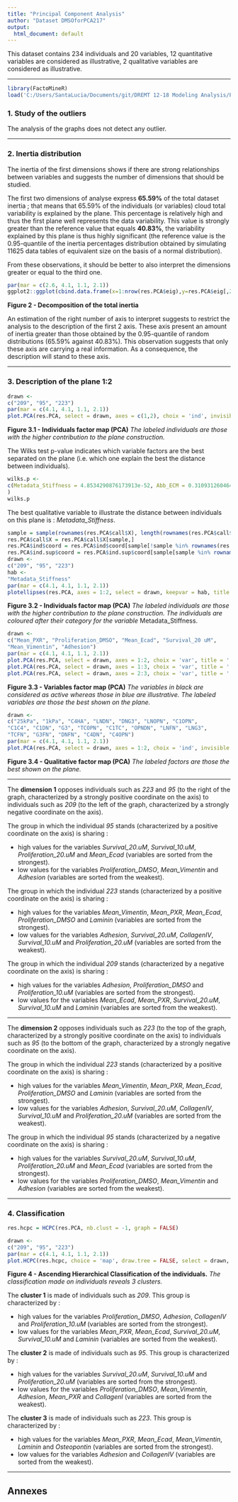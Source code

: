 ```yaml
---
title: "Principal Component Analysis"
author: "Dataset DMSOforPCA217"
output:
  html_document: default
---
```

This dataset contains 234 individuals and 20 variables, 12 quantitative variables are considered as illustrative, 2 qualitative variables are considered as illustrative.

- - -

```r
library(FactoMineR)
load('C:/Users/SantaLucia/Documents/git/DREMT 12-18 Modeling Analysis/PCA2-17/Workspace.RData')
```
### 1. Study of the outliers
The analysis of the graphs does not detect any outlier.

- - -

### 2. Inertia distribution
The inertia of the first dimensions shows if there are strong relationships between variables and suggests the number of dimensions that should be studied.

The first two dimensions of analyse express **65.59%** of the total dataset inertia ; that means that 65.59% of the individuals (or variables) cloud total variability is explained by the plane.
This percentage is relatively high and thus the first plane well represents the data variability.
This value is strongly greater than the reference value that equals **40.83%**, the variability explained by this plane is thus highly significant
(the reference value is the 0.95-quantile of the inertia percentages distribution obtained by simulating 11625 data tables of equivalent size on the basis of a normal distribution).

From these observations, it should be better to also interpret the dimensions greater or equal to the third one.

```r
par(mar = c(2.6, 4.1, 1.1, 2.1))
ggplot2::ggplot(cbind.data.frame(x=1:nrow(res.PCA$eig),y=res.PCA$eig[,2])) + ggplot2::aes(x=x, y=y)+ ggplot2::geom_col(fill="blue") + ggplot2::xlab("Dimension") + ggplot2::ylab("Percentage of variance") + ggplot2::ggtitle("Decomposition of the total inertia") + ggplot2::theme_light() + ggplot2::theme(plot.title = ggplot2::element_text(hjust =0.5)) + ggplot2::scale_x_continuous(breaks=1:nrow(res.PCA$eig))
```

**Figure 2 - Decomposition of the total inertia**

An estimation of the right number of axis to interpret suggests to restrict the analysis to the description of the first 2 axis.
These axis present an amount of inertia greater than those obtained by the 0.95-quantile of random distributions (65.59% against 40.83%).
This observation suggests that only these axis are carrying a real information.
As a consequence, the description will stand to these axis.

- - -

### 3. Description of the plane 1:2

```r
drawn <-
c("209", "95", "223")
par(mar = c(4.1, 4.1, 1.1, 2.1))
plot.PCA(res.PCA, select = drawn, axes = c(1,2), choix = 'ind', invisible = 'quali', title = '', cex = cex)
```

**Figure 3.1 - Individuals factor map (PCA)**
*The labeled individuals are those with the higher contribution to the plane construction.*

The Wilks test p-value indicates which variable factors are the best separated on the plane (i.e. which one explain the best the distance between individuals).
```r
wilks.p <-
c(Metadata_Stiffness = 4.8534290876173913e-52, Abb_ECM = 0.31093126046432795
)
wilks.p
```
The best qualitative variable to illustrate the distance between individuals on this plane is : *Metadata_Stiffness*.

```r
sample = sample(rownames(res.PCA$call$X), length(rownames(res.PCA$call$X)))
res.PCA$call$X = res.PCA$call$X[sample,]
res.PCA$ind$coord = res.PCA$ind$coord[sample[!sample %in% rownames(res.PCA$ind.sup$coord)],]
res.PCA$ind.sup$coord = res.PCA$ind.sup$coord[sample[sample %in% rownames(res.PCA$ind.sup$coord)],,drop=FALSE]
drawn <-
c("209", "95", "223")
hab <-
"Metadata_Stiffness"
par(mar = c(4.1, 4.1, 1.1, 2.1))
plotellipses(res.PCA, axes = 1:2, select = drawn, keepvar = hab, title = '', cex = cex)
```

**Figure 3.2 - Individuals factor map (PCA)**
*The labeled individuals are those with the higher contribution to the plane construction.*
*The individuals are coloured after their category for the variable* Metadata_Stiffness.

```r
drawn <-
c("Mean_PXR", "Proliferation_DMSO", "Mean_Ecad", "Survival_20 uM", 
"Mean_Vimentin", "Adhesion")
par(mar = c(4.1, 4.1, 1.1, 2.1))
plot.PCA(res.PCA, select = drawn, axes = 1:2, choix = 'var', title = '', cex = cex)
plot.PCA(res.PCA, select = drawn, axes = 1:3, choix = 'var', title = '', cex = cex)
plot.PCA(res.PCA, select = drawn, axes = 2:3, choix = 'var', title = '', cex = cex)
```

**Figure 3.3 - Variables factor map (PCA)**
*The variables in black are considered as active whereas those in blue are illustrative.*
*The labeled variables are those the best shown on the plane.*

```r
drawn <-
c("25kPa", "1kPa", "C4HA", "LNDN", "DNG3", "LNOPN", "C1OPN", 
"C1C4", "C1DN", "G3", "TCOPN", "C1TC", "OPNDN", "LNFN", "LNG3", 
"TCFN", "G3FN", "DNFN", "C4DN", "C4OPN")
par(mar = c(4.1, 4.1, 1.1, 2.1))
plot.PCA(res.PCA, select = drawn, axes = 1:2, choix = 'ind', invisible = c('ind', 'ind.sup'), title = '', cex = cex)
```

**Figure 3.4 - Qualitative factor map (PCA)**
*The labeled factors are those the best shown on the plane.*

* * *

The **dimension 1** opposes individuals such as *223* and *95* (to the right of the graph, characterized by a strongly positive coordinate on the axis)
to individuals such as *209* (to the left of the graph, characterized by a strongly negative coordinate on the axis).

The group in which the individual *95* stands (characterized by a positive coordinate on the axis) is sharing :

- high values for the variables *Survival_20.uM*, *Survival_10.uM*, *Proliferation_20.uM* and *Mean_Ecad* (variables are sorted from the strongest).
- low values for the variables *Proliferation_DMSO*, *Mean_Vimentin* and *Adhesion* (variables are sorted from the weakest).

The group in which the individual *223* stands (characterized by a positive coordinate on the axis) is sharing :

- high values for the variables *Mean_Vimentin*, *Mean_PXR*, *Mean_Ecad*, *Proliferation_DMSO* and *Laminin* (variables are sorted from the strongest).
- low values for the variables *Adhesion*, *Survival_20.uM*, *CollagenIV*, *Survival_10.uM* and *Proliferation_20.uM* (variables are sorted from the weakest).

The group in which the individual *209* stands (characterized by a negative coordinate on the axis) is sharing :

- high values for the variables *Adhesion*, *Proliferation_DMSO* and *Proliferation_10.uM* (variables are sorted from the strongest).
- low values for the variables *Mean_Ecad*, *Mean_PXR*, *Survival_20.uM*, *Survival_10.uM* and *Laminin* (variables are sorted from the weakest).


* * *

The **dimension 2** opposes individuals such as *223* (to the top of the graph, characterized by a strongly positive coordinate on the axis)
to individuals such as *95* (to the bottom of the graph, characterized by a strongly negative coordinate on the axis).

The group in which the individual *223* stands (characterized by a positive coordinate on the axis) is sharing :

- high values for the variables *Mean_Vimentin*, *Mean_PXR*, *Mean_Ecad*, *Proliferation_DMSO* and *Laminin* (variables are sorted from the strongest).
- low values for the variables *Adhesion*, *Survival_20.uM*, *CollagenIV*, *Survival_10.uM* and *Proliferation_20.uM* (variables are sorted from the weakest).

The group in which the individual *95* stands (characterized by a negative coordinate on the axis) is sharing :

- high values for the variables *Survival_20.uM*, *Survival_10.uM*, *Proliferation_20.uM* and *Mean_Ecad* (variables are sorted from the strongest).
- low values for the variables *Proliferation_DMSO*, *Mean_Vimentin* and *Adhesion* (variables are sorted from the weakest).


- - -

### 4. Classification

```r
res.hcpc = HCPC(res.PCA, nb.clust = -1, graph = FALSE)
```

```r
drawn <-
c("209", "95", "223")
par(mar = c(4.1, 4.1, 1.1, 2.1))
plot.HCPC(res.hcpc, choice = 'map', draw.tree = FALSE, select = drawn, title = '')
```

**Figure 4 - Ascending Hierarchical Classification of the individuals.**
*The classification made on individuals reveals 3 clusters.*


The **cluster 1** is made of individuals such as *209*. This group is characterized by :

- high values for the variables *Proliferation_DMSO*, *Adhesion*, *CollagenIV* and *Proliferation_10.uM* (variables are sorted from the strongest).
- low values for the variables *Mean_PXR*, *Mean_Ecad*, *Survival_20.uM*, *Survival_10.uM* and *Laminin* (variables are sorted from the weakest).

The **cluster 2** is made of individuals such as *95*. This group is characterized by :

- high values for the variables *Survival_20.uM*, *Survival_10.uM* and *Proliferation_20.uM* (variables are sorted from the strongest).
- low values for the variables *Proliferation_DMSO*, *Mean_Vimentin*, *Adhesion*, *Mean_PXR* and *CollagenI* (variables are sorted from the weakest).

The **cluster 3** is made of individuals such as *223*. This group is characterized by :

- high values for the variables *Mean_PXR*, *Mean_Ecad*, *Mean_Vimentin*, *Laminin* and *Osteopontin* (variables are sorted from the strongest).
- low values for the variables *Adhesion* and *CollagenIV* (variables are sorted from the weakest).

- - -

## Annexes



